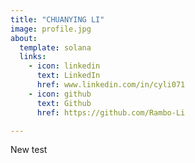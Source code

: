 ```yaml
---
title: "CHUANYING LI"
image: profile.jpg
about:
  template: solana
  links:
    - icon: linkedin
      text: LinkedIn
      href: www.linkedin.com/in/cyli071
    - icon: github
      text: Github
      href: https://github.com/Rambo-Li

---
```


New test
